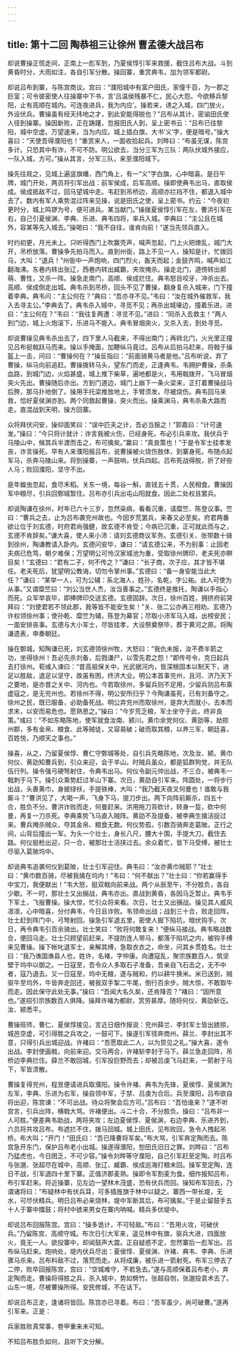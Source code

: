 ```yaml
---
---
---
```

title: 第十二回 陶恭祖三让徐州 曹孟德大战吕布
---

却说曹操正慌走间，正南上一彪军到，乃夏侯惇引军来救援，截住吕布大战。斗到黄昏时分，大雨如注，各自引军分散。操回寨，重赏典韦，加为领军都尉。

却说吕布到寨，与陈宫商议。宫曰：“濮阳城中有富户田氏，家僮千百，为一郡之巨室；可令彼密使人往操寨中下书，言‘吕温侯残暴不仁，民心大怨。今欲移兵黎阳，止有高顺在城内。可连夜进兵，我为内应’。操若来，诱之入城，四门放火，外设伏兵。曹操虽有经天纬地之才，到此安能得脱也？”吕布从其计，密谕田氏使人径到操寨。操因新败，正在踌躇，忽报田氏人到，呈上密书云：“吕布已往黎阳，城中空虚。万望速来，当为内应。城上插白旗，大书‘义’字，便是暗号。”操大喜曰：“天使吾得濮阳也！”重赏来人，一面收拾起兵。刘晔曰：“布虽无谋，陈宫多计。只恐其中有诈，不可不防。明公欲去，当分三军为三队：两队伏城外接应，一队入城，方可。”操从其言，分军三队，来至濮阳城下。

操先往观之，见城上遍竖旗幡，西门角上，有一“义”字白旗，心中暗喜。是日午牌，城门开处，两员将引军出战：前军侯成，后军高顺。操即使典韦出马，直取侯成。侯成抵敌不过，回马望城中走。韦赶到吊桥边，高顺亦拦挡不住，都退入城中去了。数内有军人乘势混过阵来见操，说是田氏之使，呈上密书。约云：“今夜初更时分，城上鸣锣为号，便可进兵。某当献门。”操拨夏侯惇引军在左，曹洪引军在右，自己引夏侯渊、李典、乐进、典韦四将，率兵入城。李典曰：“主公且在城外，容某等先入城去。”操喝曰：“我不自往，谁肯向前！”遂当先领兵直入。

时约初更，月光未上。只听得西门上吹赢壳声，喊声忽起，门上火把燎乱，城门大开，吊桥放落。曹操争先拍马而入。直到州衙，路上不见一人，操知是计，忙拨回马，大叫：“退兵！”州衙中一声炮响，四门烈火，轰天而起；金鼓齐鸣，喊声如江翻海沸。东巷内转出张辽，西巷内转出臧霸，夹攻掩杀。操走北门，道傍转出郝萌、曹性，又杀一阵。操急走南门，高顺、侯成拦住。典韦怒目咬牙，冲杀出去。高顺、侯成倒走出城。典韦杀到吊桥，回头不见了曹操，翻身复杀入城来，门下撞着李典。典韦问：“主公何在？”典曰：“吾亦寻不见。”韦曰：“汝在城外催救军，我入去寻主公。”李典去了。典韦杀入城中，寻觅不见；再杀出城壕边，撞着乐进。进曰：“主公何在？”韦曰：“我往复两遭：寻览不见。”进曰：“同杀入去救主！”两人到门边，城上火炮滚下，乐进马不能入。典韦冒烟突火，又杀入去，到处寻觅。

却说曹操见典韦杀出去了，四下里人马截来，不得出南门；再转北门，火光里正撞见吕布挺戟跃马而来。操以手掩面，加鞭纵马竟过。吕布从后拍马赶来，将戟于操盔上一击，问曰：“曹操何在？”操反指曰：“前面骑黄马者是他。”吕布听说，弃了曹操，纵马向前追赶。曹操拨转马头，望东门而走，正逢典韦。韦拥护曹操，杀条血路，到城门边，火焰甚盛，城上推下柴草，遍地都是火，韦用戟拨开，飞马冒烟突火先出。曹操随后亦出。方到门道边，城门上崩下一条火梁来，正打着曹操战马后胯，那马扑地倒了。操用手托梁推放地上，手臂须发，尽被烧伤。典韦回马来救，恰好夏侯渊亦到。两个同救起曹操，突火而出。操乘渊马，典韦杀条大路而走。直混战到天明，操方回寨。

众将拜伏问安，操仰面笑曰：“误中匹夫之计，吾必当报之！”郭嘉曰：“计可速发。”操曰：“今只将计就计：诈言我被火伤，已经身死。布必引兵来攻。我伏兵于马陵山中，候其兵半渡而击之，布可擒矣。”赢曰：“真良策也！”于是令军士挂孝发丧，诈言操死。早有人来濮阳报吕布，说曹操被火烧伤肢体，到寨身死。布随点起军马，杀奔马陵山来。将到操寨，一声鼓响，伏兵四起。吕布死战得脱，折了好些人马；败回濮阳，坚守不出。

是年蝗虫忽起，食尽禾稻。关东一境，每谷一斛，直钱五十贯，人民相食。曹操因军中粮尽，引兵回鄄城暂住。吕布亦引兵出屯山阳就食。因此二处权且罢兵。

却说陶谦在徐州，时年已六十三岁，忽然染病，看看沉重，请糜竺、陈登议事。竺曰：“曹兵之去，止为吕布袭兖州故也。今因岁荒罢兵，来春又必至矣。府君两番欲让位于刘玄德，时府君尚强健，故玄德不肯受；今病已沉重，正可就此而与之，玄德不肯辞矣。”谦大喜，使人来小沛：请刘玄德商议军务。玄德引关、张带数十骑到徐州，陶谦教请入卧内。玄德问安毕，谦曰：“请玄德公来，不为别事：止因老夫病已危笃，朝夕难保；万望明公可怜汉家城池为重，受取徐州牌印，老夫死亦瞑目矣！”玄德曰：“君有二子，何不传之？”谦曰：“长子商，次子应，其才皆不堪任。老夫死后，犹望明公教诲，切勿令掌州事。”玄德曰：“备一身安能当此大任？”谦曰：“某举一人，可为公辅：系北海人，姓孙，名乾，字公祐。此人可使为从事。”又谓糜竺曰：“刘公当世人杰，汝当善事之。”玄德终是推托，陶谦以手指心而死。众军举哀毕，即捧牌印交送玄德。玄德固辞。次日，徐州百姓，拥挤府前哭拜曰：“刘使君若不领此郡，我等皆不能安生矣！”关、张二公亦再三相劝。玄德乃许权领徐州事；使孙乾、糜竺为辅，陈登为幕官；尽取小沛军马入城，出榜安民；一面安排丧事。玄德与大小军士，尽皆挂孝，大设祭奠祭毕，葬于黄河之原。将陶谦遗表，申奏朝廷。

操在鄄城，知陶谦已死，刘玄德领徐州牧，大怒曰：“我仇未报，汝不费半箭之功，坐得徐州！吾必先杀刘备，后戮谦尸，以雪先君之怨！”即传号令，克日起兵去打徐州。荀彧入谏曰：“昔高祖保关中，光武据河内，皆深根固本以制天下，进足以胜敌，退足以坚守，故虽有困，终济大业。明公本首事兖州，且河、济乃天下之要地，是亦昔之关中、河内也。今若取徐州，多留兵则不足用，少留兵则吕布乘虚寇之，是无兖州也。若徐州不得，明公安所归乎？今陶谦虽死，已有刘备守之。徐州之民，既已服备，必助备死战。明公弃兖州而取徐州，是弃大而就小，去本而求末，以安而易危也。愿熟思之。”操曰：“今岁荒乏粮，军士坐守于此，终非良策。”彧曰：“不如东略陈地，使军就食汝南、颍川。黄巾余党何仪、黄劭等，劫掠州郡，多有金帛、粮食、此等贼徒，又容易破；破而取其粮，以养三军，朝廷喜，百姓悦，乃顺天之事也。”

操喜，从之，乃留夏侯惇、曹仁守鄄城等处，自引兵先略陈地，次及汝、颍。黄巾何仪、黄劭知曹兵到，引众来迎，会于羊山。时贼兵虽众，都是狐群狗党，并无队伍行列。操令强弓硬弩射住，令典韦出马。何仪令副元帅出战，不三合，被典韦一戟刺于马下。操引众乘势赶过羊山下寨。次日，黄劭自引军来。阵圆处，一将步行出战，头裹黄巾，身披绿袄，手提铁棒，大叫：“我乃截天夜叉何曼也！谁敢与我厮斗？”曹洪见了，大喝一声，飞身下马，提刀步出。两下向阵前厮杀，四五十合，胜负不分。曹洪诈败而走，何曼赶来。洪用拖刀背砍计，转身一踅，砍中何曼，再复一刀杀死。李典乘势飞马直入贼阵。黄劭不及提备，被李典生擒活捉过来。曹兵掩杀贼众，夺其金帛、粮食无数。何仪势孤，引数百骑奔走葛陂。正行之间，山背后撞出一军。为头一个壮士，身长八尺，腰大十围，手提大刀，截住去路。何仪挺枪出迎，只一合，被那壮士活挟过去。余众着忙，皆下马受缚，被壮士尽驱入葛陂坞中。

却说典韦追袭何仪到葛陂，壮士引军迎住。典韦曰：“汝亦黄巾贼耶？”壮士曰：“黄巾数百骑，尽被我擒在坞内！”韦曰：“何不献出？”壮士曰：“你若赢得手中宝刀，我便献出！”韦大怒，挺双戟向前来战。两个从辰至午，不分胜负，各自少歇。不一时，那壮士又出搦战，典韦亦出。直战到黄昏，各因马乏暂止。典韦手下军土，飞报曹操。操大惊，忙引众将来看。次日，壮士又出搦战。操见其人威风凛凛，心中暗喜，分付典韦，今日且诈败。韦领命出战；战到三十合，败走回阵，壮士赶到阵门中，弓弩射回。操急引军退五里，密使人掘下陷坑，暗伏钩手。次日，再令典韦引百余骑出。壮士笑曰：“败将何敢复来！”便纵马接战。典韦略战数合，便回马走。壮士只顾望前赶来，不提防连人带马，都落于陷坑之内，被钩手缚来见曹操。操下帐叱退军士，亲解其缚，急取衣衣之，命坐，问其乡贯姓名。壮士曰：“我乃谯国谯县人也，姓许，名褚，字仲康。向遭寇乱，聚宗族数百人，筑坚壁于坞中以御之。一日寇至，吾令众人多取石子准备，吾亲自飞石击之，无不中者，寇乃退去。又一日寇至，坞中无粮，遂与贼和，约以耕牛换米。米已送到，贼驱牛至坞外，牛皆奔走回还，被我双手掣二牛尾，倒行百余步。贼大惊，不敢取牛而走。因此保守此处无事。”操曰：“吾闻大名久矣，还肯降否？”褚曰：“固所意也。”遂招引宗族数百人俱降。操拜许褚为都尉，赏劳甚厚。随将何仪、黄劭斩讫。汝、颍悉平。

曹操班师，曹仁、夏侯惇接见，言近日细作报说：兖州薛兰、李封军士皆出掳掠，城邑空虚，可引得胜之兵攻之，一鼓可下。操遂引军径奔商州。薛兰、李封出其不意，只得引兵出城迎战。许褚曰：“吾愿取此二人，以为贽见之礼。”操大喜，遂令出战。李封使画戟，向前来迎。交马两合，许褚斩李封于马下。薛兰急走回阵，吊桥边李典拦住。薛兰不敢回城，引军投巨野而去；却被吕虔飞马赶来，一箭射于马下，军皆溃散。

曹操复得兖州，程昱便请进兵取濮阳。操令许褚、典韦为先锋，夏侯惇、夏侯渊为左军，李典、乐进为右军，操自领中军，于禁、吕虔为合后。兵至濮阳，吕布欲自将出迎，陈宫谏：“不可出战。待众将聚会后方可。”吕布曰：“吾怕谁来？”遂不听宫言，引兵出阵，横戟大骂。许褚便出。斗二十合，不分胜负。操曰：“吕布非一人可胜。”便差典韦助战，两将夹攻；左边夏侯惇、夏侯渊，右边李典、乐进齐到，六员将共攻吕布。布遮拦不住，拨马回城。城上田氏，见布败回，急令人拽起吊桥。布大叫；“开门！”田氏曰：“吾已降曹将军矣。”布大骂，引军奔定陶而去。陈宫急开东门，保护吕布老小出城。操遂得濮阳，恕田氏旧日之罪。刘晔曰：“吕布乃猛虎也，今日困乏，不可少容。”操令刘晔等守濮阳，自己引军赶至定陶。时吕布与张邈、张超尽在城中，高顺、张辽、臧霸、侯成巡海打粮未回。操军至定陶，连日不战，引军退四十里下寨。正值济郡麦熟。操即令军割麦为食。细作报知吕布，布引军赶来。将近操寨，见左边一望林木茂盛，恐有伏兵而回。操知布军回去，乃谓诸将曰：“布疑林中有伏兵耳，可多插旌旗于林中以疑之。寨西一带长堤，无水，可尽伏精兵。明日吕布必来烧林，堤中军断其后，布可擒矣。”于是止留鼓手五十人于寨中擂鼓；将村中掳来男女在寨内呐喊。精兵多伏堤中。

却说吕布回报陈宫。宫曰：“操多诡计，不可轻敌。”布曰：“吾用火攻，可破伏兵。”乃留陈宫、高顺守城。布次日引大军来，遥见林中有旗，驱兵大进，四面放火，竟无一人。欲投寨中，却闻鼓声大震。正自疑惑不定，忽然寨后一彪军出。吕布纵马赶来。炮响处，堤内伏兵尽出：夏侯惇、夏侯渊、许褚、典韦、李典、乐进骤马杀来。吕布料敌不过，落荒而走。从将成廉，被乐进一箭射死。布军三停去了二停，败卒回报陈宫，宫曰：“空城难守，不若急去。”遂与高顺保着吕布老小，弃定陶而走。曹操将得胜之兵，杀入城中，势如劈竹。张超自刎，张邈投袁术去了。山东一境，尽被曹操所得。安民修城，不在话下。

却说吕布正走，逢诸将皆回。陈宫亦已寻着。布曰：“吾军虽少，尚可破曹。”遂再引军来。正是：

兵家胜败真常事，卷甲重来未可知。

不知吕布胜负如何，且听下文分解。